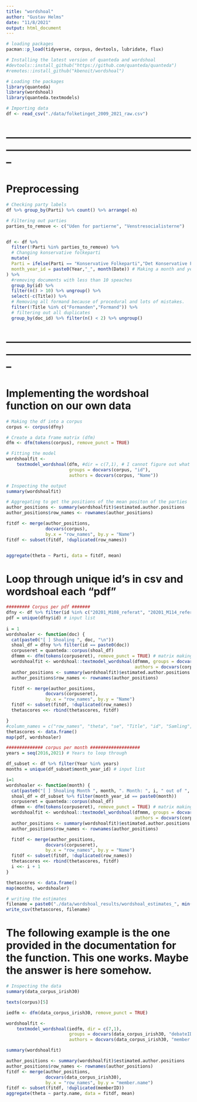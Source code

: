```yaml
---
title: "wordshoal"
author: "Gustav Helms"
date: "11/8/2021"
output: html_document
---
```


```r
# loading packages
pacman::p_load(tidyverse, corpus, devtools, lubridate, flux)

# Installing the latest version of quanteda and wordshoal
#devtools::install_github("https://github.com/quanteda/quanteda")
#remotes::install_github("kbenoit/wordshoal")

# Loading the packages
library(quanteda)
library(wordshoal)
library(quanteda.textmodels)
```


```r
# Importing data
df <- read_csv("./data/folketinget_2009_2021_raw.csv")
```

# --------------------------------------------------------------------------------------------------------------
# Preprocessing

```r
# Checking party labels
df %>% group_by(Parti) %>% count() %>% arrange(-n)
```


```r
# Filtering out parties 
parties_to_remove <- c("Uden for partierne", "Venstresocialisterne")


df <- df %>% 
  filter(!Parti %in% parties_to_remove) %>% 
  # Changing konservative folkeparti
  mutate(
  Parti = ifelse(Parti == "Konservative Folkeparti","Det Konservative Folkeparti", Parti),
  month_year_id = paste0(Year,"_", month(Date)) # Making a month and year unique variable
) %>% 
  #removing documents with less than 10 speaches
  group_by(id) %>% 
  filter(n() > 10) %>% ungroup() %>% 
  select(-c(Title)) %>% 
  # Removing all formand because of procedural and lots of mistakes. 
  filter(!Title %in% c("Formanden","Formand")) %>% 
  # filtering out all duplicates
  group_by(doc_id) %>% filter(n() < 2) %>% ungroup()

```


# --------------------------------------------------------------------------------------------------------------
# Implementing the wordshoal function on our own data

```r
# Making the df into a corpus
corpus <- corpus(dfny)

# Create a data frame matrix (dfm)
dfm <- dfm(tokens(corpus), remove_punct = TRUE)

# Fitting the model
wordshoalfit <- 
    textmodel_wordshoal(dfm, #dir = c(7,1), # I cannot figure out what the 'dir' argument does
                        groups = docvars(corpus, "id"), 
                        authors = docvars(corpus, "Name"))

# Inspecting the output
summary(wordshoalfit) 

```


```r
# Aggregating to get the positions of the mean positon of the parties
author_positions <- summary(wordshoalfit)$estimated.author.positions
author_positions$row_names <- rownames(author_positions)

fitdf <- merge(author_positions,
               docvars(corpus), 
               by.x = "row_names", by.y = "Name")
fitdf <- subset(fitdf, !duplicated(row_names))


aggregate(theta ~ Parti, data = fitdf, mean)
```

# Loop through unique id's in csv and wordshoal each "pdf"


```r
######### Corpus per pdf #######
dfny <- df %>% filter(id %in% c("20201_M108_referat", "20201_M114_referat")) %>% group_by(id) %>% slice(1:100) %>% ungroup() # subset data
pdf = unique(dfny$id) # input list
   
i = 1
wordshoaler <- function(doc) {
  cat(paste0("[ ] Shoaling ", doc, "\n"))
  shoal_df = dfny %>% filter(id == paste0(doc))
  corpuseret = quanteda::corpus(shoal_df)
  dfmmm <- dfm(tokens(corpuseret), remove_punct = TRUE) # matrix making
  wordshoalfit <- wordshoal::textmodel_wordshoal(dfmmm, groups = docvars(corpuseret, "id"), 
                                                 authors = docvars(corpuseret, "Name"))
  author_positions <- summary(wordshoalfit)$estimated.author.positions
  author_positions$row_names <- rownames(author_positions)

  fitdf <- merge(author_positions,
               docvars(corpuseret), 
               by.x = "row_names", by.y = "Name")
  fitdf <- subset(fitdf, !duplicated(row_names))
  thetascores <<- rbind(thetascores, fitdf)

}
#column_names = c("row_names", "theta", "se", "Title", "id", "Samling", "Nr", "Titel", "Dato", "speaker_id", "Date", "Year", "Parti", "Period", "n_words")
thetascores <- data.frame()
map(pdf, wordshoaler)

```

```r
############## corpus per month ###################
years = seq(2016,2021) # Years to loop through

df_subset <- df %>% filter(Year %in% years) 
months = unique(df_subset$month_year_id) # input list

i=1
wordshoaler <- function(month) {
  cat(paste0("[ ] Shoaling Month ", month, ". Month: ", i, " out of ", length(months), "\n"))
  shoal_df = df_subset %>% filter(month_year_id == paste0(month))
  corpuseret = quanteda::corpus(shoal_df)
  dfmmm <- dfm(tokens(corpuseret), remove_punct = TRUE) # matrix making
  wordshoalfit <- wordshoal::textmodel_wordshoal(dfmmm, groups = docvars(corpuseret, "id"), 
                                                 authors = docvars(corpuseret, "Name"))
  author_positions <- summary(wordshoalfit)$estimated.author.positions
  author_positions$row_names <- rownames(author_positions)

  fitdf <- merge(author_positions,
               docvars(corpuseret), 
               by.x = "row_names", by.y = "Name")
  fitdf <- subset(fitdf, !duplicated(row_names))
  thetascores <<- rbind(thetascores, fitdf)
  i <<- i + 1
}

thetascores <- data.frame()
map(months, wordshoaler)

# writing the estimates
filename = paste0("./data/wordshoal_results/wordshoal_estimates_", min(years), "_", max(years), ".csv")
write_csv(thetascores, filename)
```



# The following example is the one provided in the documentation for the function. This one works. Maybe the answer is here somehow. 

```r
# Inspecting the data
summary(data_corpus_irish30)

```

```r
texts(corpus)[5]
```

```r
iedfm <- dfm(data_corpus_irish30, remove_punct = TRUE) 

wordshoalfit <- 
    textmodel_wordshoal(iedfm, dir = c(7,1),
                        groups = docvars(data_corpus_irish30, "debateID"), 
                        authors = docvars(data_corpus_irish30, "member.name"))

summary(wordshoalfit)                    

author_positions <- summary(wordshoalfit)$estimated.author.positions
author_positions$row_names <- rownames(author_positions)
fitdf <- merge(author_positions,
               docvars(data_corpus_irish30), 
               by.x = "row_names", by.y = "member.name")
fitdf <- subset(fitdf, !duplicated(memberID))
aggregate(theta ~ party.name, data = fitdf, mean)
```
